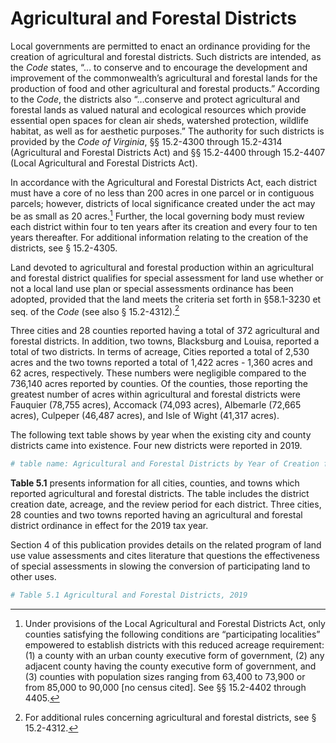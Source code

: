 # Agricultural and Forestal Districts

Local governments are permitted to enact an ordinance providing for the creation of agricultural and forestal districts. Such districts are intended, as the *Code* states, "... to conserve and to encourage the development and improvement of the commonwealth's agricultural and forestal lands for the production of food and other agricultural and forestal products." According to the *Code*, the districts also "...conserve and protect agricultural and forestal lands as valued natural and ecological resources which provide essential open spaces for clean air sheds, watershed protection, wildlife habitat, as well as for aesthetic purposes." The authority for such districts is provided by the *Code of Virginia*, §§ 15.2-4300 through 15.2-4314 (Agricultural and Forestal Districts Act) and §§ 15.2-4400 through 15.2-4407 (Local Agricultural and Forestal Districts Act). 

In accordance with the Agricultural and Forestal Districts Act, each district must have a core of no less than 200 acres in one parcel or in contiguous parcels; however, districts of local significance created under the act may be as small as 20 acres.[^05-1] Further, the local governing body must review each district within four to ten years after its creation and every four to ten years thereafter. For additional information relating to the creation of the districts, see § 15.2-4305. 

Land devoted to agricultural and forestal production within an agricultural and forestal district qualifies for special assessment for land use whether or not a local land use plan or special assessments ordinance has been adopted, provided that the land meets the criteria set forth in §58.1-3230 et seq. of the *Code* (see also § 15.2-4312).[^05-2]

Three cities and 28 counties reported having a total of 372 agricultural and forestal districts. In addition, two towns, Blacksburg and Louisa, reported a total of two districts. In terms of acreage, Cities reported a total of 2,530 acres and the two towns reported a total of 1,422 acres - 1,360 acres and 62 acres, respectively. These numbers were negligible compared to the 736,140 acres reported by counties. Of the counties, those reporting the greatest number of acres within agricultural and forestal districts were Fauquier (78,755 acres), Accomack (74,093 acres), Albemarle (72,665 acres), Culpeper (46,487 acres), and Isle of Wight (41,317 acres). 

The following text table shows by year when the existing city and county districts came into existence. Four new districts were reported in 2019. 

```r
# table name: Agricultural and Forestal Districts by Year of Creation for Cities and Counties, 1978 and 2019
```

**Table 5.1** presents information for all cities, counties, and towns which reported agricultural and forestal districts. The table includes the district creation date, acreage, and the review period for each district. Three cities, 28 counties and two towns reported having an agricultural and forestal district ordinance in effect for the 2019 tax year. 

Section 4 of this publication provides details on the related program of land use value assessments and cites literature that questions the effectiveness of special assessments in slowing the conversion of participating land to other uses. 

```r
# Table 5.1 Agricultural and Forestal Districts, 2019
```


[^05-1]: Under provisions of the Local Agricultural and Forestal Districts Act, only counties satisfying the following conditions are "participating localities" empowered to establish districts with this reduced acreage requirement: (1) a county with an urban county executive form of government, (2) any adjacent county having the county executive form of government, and (3) counties with population sizes ranging from 63,400 to 73,900 or from 85,000 to 90,000 [no census cited]. See §§ 15.2-4402 through 4405. 


[^05-2]: For additional rules concerning agricultural and forestal districts, see § 15.2-4312. 
